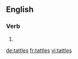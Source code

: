 ==English==

===Verb===
{{head|en|verb form}}

# {{en-third-person singular of|tattle}}

[[de:tattles]]
[[fr:tattles]]
[[vi:tattles]]